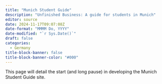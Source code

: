 ```yaml
---
title: "Munich Student Guide"
description: "Unfinished Business: A guide for students in Munich"
editor: source
date: 2024-11-17T09:07:08Z
date-format: "MMMM Do, YYYY"
date-modified: "`r Sys.Date()`"
draft: false
categories:
  - Germany
title-block-banner: false 
title-block-banner-color: "#000"
---
```


This page will detail the start (and long pause) in developing the Munich Student Guide site.